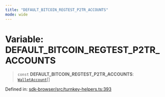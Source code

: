 ```yaml
---
title: "DEFAULT_BITCOIN_REGTEST_P2TR_ACCOUNTS"
mode: wide
---
```

  
# Variable: DEFAULT\_BITCOIN\_REGTEST\_P2TR\_ACCOUNTS

> `const` **DEFAULT\_BITCOIN\_REGTEST\_P2TR\_ACCOUNTS**: [`WalletAccount`](../WalletAccount/readme)[]

Defined in: [sdk-browser/src/turnkey-helpers.ts:393](https://github.com/tkhq/sdk/blob/ee72856c3f450731d7501ab05001215768b71500/packages/sdk-browser/src/turnkey-helpers.ts#L393)
